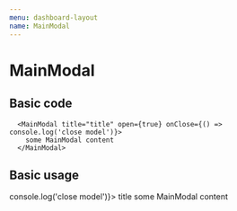 ```yaml
---
menu: dashboard-layout
name: MainModal
---
```




# MainModal

<Props of={MainModal} />

## Basic code

```
  <MainModal title="title" open={true} onClose={() => console.log('close model')}>
    some MainModal content
  </MainModal>
```

## Basic usage


<Playground>
  <MemoryRouter initialEntries={['/']}>
    <MainModal open={true} onClose={() => console.log('close model')}>
      <MainModal.Title>title</MainModal.Title>
      <MainModal.Content>
            some MainModal content
      </MainModal.Content>
    </MainModal>
  </MemoryRouter>
</Playground>
